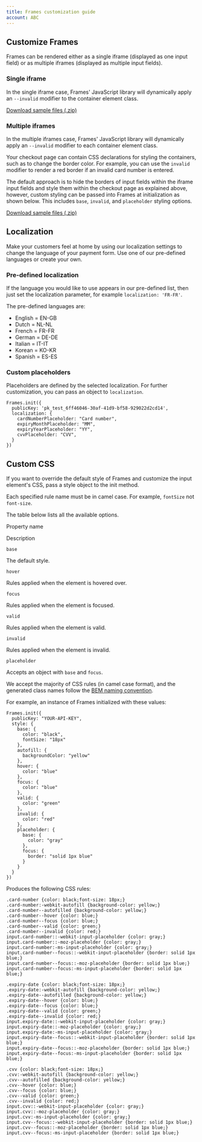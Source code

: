 ```yaml
---
title: Frames customization guide
account: ABC
---
```


Customize Frames
----------------

Frames can be rendered either as a single iframe (displayed as one input field) or as multiple iframes (displayed as multiple input fields).

### Single iframe

In the single iframe case, Frames' JavaScript library will dynamically apply an `--invalid` modifier to the container element class.

  
[Download sample files (.zip)](https://assets.checkout.com/docs/downloads/single_iframe_new.zip)

### Multiple iframes

In the multiple iframes case, Frames' JavaScript library will dynamically apply an `--invalid` modifier to each container element class.

Your checkout page can contain CSS declarations for styling the containers, such as to change the border color. For example, you can use the `invalid` modifier to render a red border if an invalid card number is entered.

The default approach is to hide the borders of input fields within the iframe input fields and style them within the checkout page as explained above, however, custom styling can be passed into Frames at initialization as shown below. This includes `base`, `invalid`, and `placeholder` styling options.

  
[Download sample files (.zip)](https://assets.checkout.com/docs/downloads/multi_iframes_new.zip)

Localization
------------

Make your customers feel at home by using our localization settings to change the language of your payment form. Use one of our pre-defined languages or create your own.

### Pre-defined localization

If the language you would like to use appears in our pre-defined list, then just set the localization parameter, for example `localization: 'FR-FR'`.

The pre-defined languages are:

*   English = EN-GB
*   Dutch = NL-NL
*   French = FR-FR
*   German = DE-DE
*   Italian = IT-IT
*   Korean = KO-KR
*   Spanish = ES-ES

### Custom placeholders

Placeholders are defined by the selected localization. For further customization, you can pass an object to `localization`.

    Frames.init({
      publicKey: 'pk_test_6ff46046-30af-41d9-bf58-929022d2cd14',
      localization: {
        cardNumberPlaceholder: "Card number",
        expiryMonthPlaceholder: "MM",
        expiryYearPlaceholder: "YY",
        cvvPlaceholder: "CVV",
      }
    })

Custom CSS
----------

If you want to override the default style of Frames and customize the input element's CSS, pass a style object to the init method.

Each specified rule name must be in camel case. For example, `fontSize` not `font-size`.

The table below lists all the available options.

Property name

Description

`base`

The default style.

`hover`

Rules applied when the element is hovered over.

`focus`

Rules applied when the element is focused.

`valid`

Rules applied when the element is valid.

`invalid`

Rules applied when the element is invalid.

`placeholder`

Accepts an object with `base` and `focus`.

We accept the majority of CSS rules (in camel case format), and the generated class names follow the [BEM naming convention](http://getbem.com/naming/).

For example, an instance of Frames initialized with these values:

    Frames.init({
      publicKey: "YOUR-API-KEY",
      style: {
        base: {
          color: "black",
          fontSize: "18px"
        },
        autofill: {
          backgroundColor: "yellow"
        },
        hover: {
          color: "blue"
        },
        focus: {
          color: "blue"
        },
        valid: {
          color: "green"
        },
        invalid: {
          color: "red"
        },
        placeholder: {
          base: {
            color: "gray"
          },
          focus: {
            border: "solid 1px blue"
          }
        }
      }
    })

Produces the following CSS rules:

    .card-number {color: black;font-size: 18px;}
    .card-number:-webkit-autofill {background-color: yellow;}
    .card-number--autofilled {background-color: yellow;}
    .card-number--hover {color: blue;}
    .card-number--focus {color: blue;}
    .card-number--valid {color: green;}
    .card-number--invalid {color: red;}
    input.card-number::-webkit-input-placeholder {color: gray;}
    input.card-number::-moz-placeholder {color: gray;}
    input.card-number:-ms-input-placeholder {color: gray;}
    input.card-number--focus::-webkit-input-placeholder {border: solid 1px blue;}
    input.card-number--focus::-moz-placeholder {border: solid 1px blue;}
    input.card-number--focus:-ms-input-placeholder {border: solid 1px blue;}
    
    .expiry-date {color: black;font-size: 18px;}
    .expiry-date:-webkit-autofill {background-color: yellow;}
    .expiry-date--autofilled {background-color: yellow;}
    .expiry-date--hover {color: blue;}
    .expiry-date--focus {color: blue;}
    .expiry-date--valid {color: green;}
    .expiry-date--invalid {color: red;}
    input.expiry-date::-webkit-input-placeholder {color: gray;}
    input.expiry-date::-moz-placeholder {color: gray;}
    input.expiry-date:-ms-input-placeholder {color: gray;}
    input.expiry-date--focus::-webkit-input-placeholder {border: solid 1px blue;}
    input.expiry-date--focus::-moz-placeholder {border: solid 1px blue;}
    input.expiry-date--focus:-ms-input-placeholder {border: solid 1px blue;}
    
    .cvv {color: black;font-size: 18px;}
    .cvv:-webkit-autofill {background-color: yellow;}
    .cvv--autofilled {background-color: yellow;}
    .cvv--hover {color: blue;}
    .cvv--focus {color: blue;}
    .cvv--valid {color: green;}
    .cvv--invalid {color: red;}
    input.cvv::-webkit-input-placeholder {color: gray;}
    input.cvv::-moz-placeholder {color: gray;}
    input.cvv:-ms-input-placeholder {color: gray;}
    input.cvv--focus::-webkit-input-placeholder {border: solid 1px blue;}
    input.cvv--focus::-moz-placeholder {border: solid 1px blue;}
    input.cvv--focus:-ms-input-placeholder {border: solid 1px blue;}
